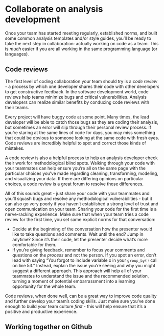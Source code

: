 # Collaborate on analysis development

Once your team has started meeting regularly, established norms, and built some common analysis templates and/or style guides, you'll be ready to take the next step in collaboration: actually working on code as a team. This is *much* easier if you are all working in the same programming language (or languages). 

## Code reviews

The first level of coding collaboration your team should try is a *code review* - a process by which one developer shares their code with other developers to get constructive feedback. In the software development world, code reviews help teams minimize bugs and critical vulnerabilities. Analysis developers can realize similar benefits by conducing code reviews with their teams. 

Every project will have buggy code at some point. Many times, the lead developer will be able to catch those bugs as they are coding their analysis, but sometimes an error will slip through their personal review process. If you're staring at the same lines of code for days, you may miss something that could be obvious to someone looking at the same code with fresh eyes. Code reviews are incredibly helpful to spot and correct those kinds of mistakes. 

A code review is also a helpful process to help an analysis developer check their work for methodological blind spots. Walking through your code with your teammates can help ensure you're all on the same page with the particular choices you've made regarding cleaning, transforming, modeling, and visualizing your data. If there are differing opinions on particular choices, a code review is a great forum to resolve those differences.

All of this sounds great - just share your code with your teammates and you'll squash bugs and resolve any methodological vulnerabilities - but it can also go very poorly if you haven't established a strong level of trust and open communication on your team. Sharing your code for the first time is a nerve-racking experience. Make sure that when your team tries a code review for the first time, you set some explicit norms for that conversation:

- Decide at the beginning of the conversation how the presenter would like to take questions and comments. Wait until the end? Jump in anytime? Since it's their code, let the presenter decide what's more comfortable for them.
- If you're giving feedback, remember to focus your comments and questions on the *process* and not the person. If you spot an error, don't lead with saying "You forgot to include variable x in your `group_by()` call on line 53." Instead, explain the issue you're seeing and why you might suggest a different approach. This approach will help all of your teammates to understand the issue and the recommended solution, turning a moment of potential embarrassment into a learning opportunity for the whole team.

Code reviews, when done well, can be a great way to improve code quality and further develop your team's coding skills. Just make sure you've done enough to build your team culture *first* - this will help ensure that it's a positive and productive experience.

## Working together on Github


